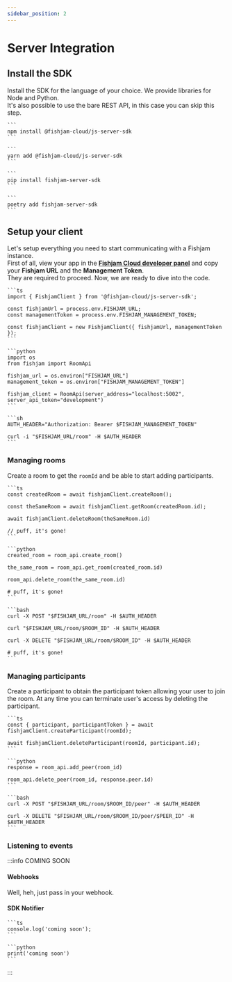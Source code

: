 ```yaml
---
sidebar_position: 2
---
```



# Server Integration

## Install the SDK

Install the SDK for the language of your choice. We provide libraries for Node and Python.  
It's also possible to use the bare REST API, in this case you can skip this step.

<Tabs groupId="sdk">
  <TabItem value="npm" label="NPM">
  
    ```
    npm install @fishjam-cloud/js-server-sdk
    ```

  </TabItem>

  <TabItem value="yarn" label="YARN">

    ```
    yarn add @fishjam-cloud/js-server-sdk
    ```

  </TabItem>

  <TabItem value="pip" label="PIP">

    ```
    pip install fishjam-server-sdk
    ```

  </TabItem>

  <TabItem value="poetry" label="POETRY">

    ```
    poetry add fishjam-server-sdk
    ```

  </TabItem>
</Tabs>

## Setup your client

Let's setup everything you need to start communicating with a Fishjam instance.  
First of all, view your app in the [**Fishjam Cloud developer panel**](https://fishjam.io/app) and copy your **Fishjam URL** and the **Management Token**.  
They are required to proceed. Now, we are ready to dive into the code.

<Tabs groupId="languange">
  <TabItem value="ts" label="Typescript">
  
    ```ts
    import { FishjamClient } from '@fishjam-cloud/js-server-sdk';

    const fishjamUrl = process.env.FISHJAM_URL;
    const managementToken = process.env.FISHJAM_MANAGEMENT_TOKEN;

    const fishjamClient = new FishjamClient({ fishjamUrl, managementToken });
    ```

  </TabItem>

  <TabItem value="python" label="Python">

    ```python
    import os
    from fishjam import RoomApi

    fishjam_url = os.environ["FISHJAM_URL"]
    management_token = os.environ["FISHJAM_MANAGEMENT_TOKEN"]

    fishjam_client = RoomApi(server_address="localhost:5002", server_api_token="development")
    ```

  </TabItem>

  <TabItem value="pip" label="cURL">

    ```sh
    AUTH_HEADER="Authorization: Bearer $FISHJAM_MANAGEMENT_TOKEN"

    curl -i "$FISHJAM_URL/room" -H $AUTH_HEADER
    ```

  </TabItem>
</Tabs>

### Managing rooms

Create a room to get the `roomId` and be able to start adding participants.

<Tabs groupId="languange">
  <TabItem value="ts" label="Typescript">
  
    ```ts
    const createdRoom = await fishjamClient.createRoom();

    const theSameRoom = await fishjamClient.getRoom(createdRoom.id);

    await fishjamClient.deleteRoom(theSameRoom.id)

    // puff, it's gone!
    ```

  </TabItem>

  <TabItem value="python" label="Python">

    ```python
    created_room = room_api.create_room()

    the_same_room = room_api.get_room(created_room.id)

    room_api.delete_room(the_same_room.id)

    # puff, it's gone!
    ```

  </TabItem>

  <TabItem value="pip" label="cURL">

    ```bash
    curl -X POST "$FISHJAM_URL/room" -H $AUTH_HEADER

    curl "$FISHJAM_URL/room/$ROOM_ID" -H $AUTH_HEADER

    curl -X DELETE "$FISHJAM_URL/room/$ROOM_ID" -H $AUTH_HEADER

    # puff, it's gone!
    ```

  </TabItem>
</Tabs>

### Managing participants

Create a participant to obtain the participant token allowing your user to join the room.
At any time you can terminate user's access by deleting the participant.

<Tabs groupId="languange">
  <TabItem value="ts" label="Typescript">
  
    ```ts
    const { participant, participantToken } = await fishjamClient.createParticipant(roomId);

    await fishjamClient.deleteParticipant(roomId, participant.id);
    ```

  </TabItem>

  <TabItem value="python" label="Python">

    ```python
    response = room_api.add_peer(room_id)

    room_api.delete_peer(room_id, response.peer.id)
    ```

  </TabItem>

  <TabItem value="pip" label="cURL">

    ```bash
    curl -X POST "$FISHJAM_URL/room/$ROOM_ID/peer" -H $AUTH_HEADER

    curl -X DELETE "$FISHJAM_URL/room/$ROOM_ID/peer/$PEER_ID" -H $AUTH_HEADER
    ```

  </TabItem>
</Tabs>

### Listening to events

:::info COMING SOON

#### Webhooks

Well, heh, just pass in your webhook.

#### SDK Notifier

<Tabs groupId="languange">
  <TabItem value="ts" label="Typescript">
  
    ```ts
    console.log('coming soon');
    ```

  </TabItem>

  <TabItem value="python" label="Python">

    ```python
    print('coming soon')
    ```

  </TabItem>

</Tabs>
:::
